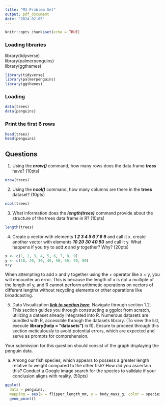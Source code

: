 ```yaml
---
title: "M3 Problem Set"
output: pdf_document
date: "2024-02-05"
---
```


```r
knitr::opts_chunk$set(echo = TRUE)
```


### Loading libraries
library(tidyverse)  
library(palmerpenguins)  
library(ggthemes)  
```r
library(tidyverse)
library(palmerpenguins)
library(ggthemes)
```


### Loading
```r
data(trees)
data(penguins)
```

### Print the first 6 rows
```r
head(trees)
head(penguins)
```


## Questions
1. Using the **_nrow()_** command, how many rows does the data.frame **_tress_** have? (10pts)
```r
nrow(trees)
```


2. Using the **_ncol()_** command, how many columns are there in the **trees** dataset? (10pts)
```r
ncol(trees)
```


3. What information does the **_length(trees)_** command provide about the structure of the trees data frame in R? (10pts)
```r
length(trees)
```


4. Create a vector with elements **_1 2 3 4 5 6 7 8 9_** and call it x.
create another vector with elements **_10 20 30 40 50_** and call it y.
What happens if you try to add **_x_** and **_y_** together? 
Why? (20pts)
```r
x <- c(1, 2, 3, 4, 5, 6, 7, 8, 9)
y <- c(10, 20, 30, 40, 50, 60, 70, 80)
x+y
```
When attempting to add x and y together using the + operator like x + y, you will encounter an error. This is because the length of x is not a multiple of the length of y, and R cannot perform arithmetic operations on vectors of different lengths without recycling elements or other operations like broadcasting.



5. Data Visualization **_[link to section here](https://r4ds.hadley.nz/data-visualize)_**.
Navigate through section 1.2. 
This section guides you through constructing a ggplot from scratch, utilizing a dataset already integrated into R. Numerous datasets are bundled with R, accessible through the datasets library. (To view the list, execute **library(help = "datasets")** in R). Ensure to proceed through this section meticulously to avoid potential errors, which are expected and serve as prompts for comprehension.  

Your submission for this question should consist of the graph displaying the penguin data.

a. Among our fish species, which appears to possess a greater length relative to weight compared to the other fish? How did you ascertain this? Conduct a Google image search for the species to validate if your conclusion aligns with reality. (50pts)
```r
ggplot(
  data = penguins,
  mapping = aes(x = flipper_length_mm, y = body_mass_g, color = species)) +
  geom_point()
```

